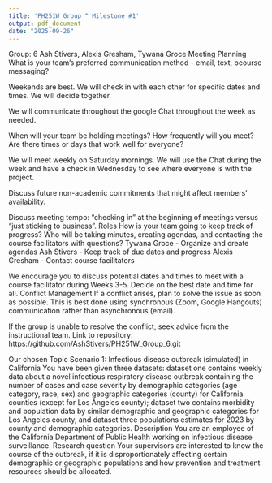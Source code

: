 ```yaml
---
title: 'PH251W Group ^ Milestone #1'
output: pdf_document
date: "2025-09-26"
---
```

Group: 6
Ash Stivers, Alexis Gresham, Tywana Groce
Meeting Planning
What is your team's preferred communication method - email, text, bcourse messaging? 


Weekends are best. We will check in with each other for specific dates and times. We will decide together.


We will communicate throughout the google Chat throughout the week as needed. 


When will your team be holding meetings? How frequently will you meet? Are there times or days that work well for everyone?


We will meet weekly on Saturday mornings. We will use the Chat during the week and have a check in Wednesday to see where everyone is with the project. 


Discuss future non-academic commitments that might affect members' availability. 


Discuss meeting tempo: “checking in” at the beginning of meetings versus “just sticking to business”.
Roles
How is your team going to keep track of progress? Who will be taking minutes, creating agendas, and contacting the course facilitators with questions?
Tywana Groce - Organize and create agendas
Ash Stivers - Keep track of due dates and progress
Alexis Gresham - Contact course facilitators


We encourage you to discuss potential dates and times to meet with a course facilitator during Weeks 3-5. Decide on the best date and time for all.
Conflict Management
If a conflict arises, plan to solve the issue as soon as possible. This is best done using synchronous (Zoom, Google Hangouts) communication rather than asynchronous (email).


If the group is unable to resolve the conflict, seek advice from the instructional team. 
Link to repository: https://github.com/AshStivers/PH251W_Group_6.git 

Our chosen Topic
Scenario 1: Infectious disease outbreak (simulated) in California
You have been given three datasets: dataset one contains weekly data about a novel infectious respiratory disease outbreak containing the number of cases and case severity by demographic categories (age category, race, sex) and geographic categories (county) for California counties (except for Los Angeles county); dataset two contains morbidity and population data by similar demographic and geographic categories for Los Angeles county, and dataset three populations estimates for 2023 by county and demographic categories. 
Description
You are an employee of the California Department of Public Health working on infectious disease surveillance.
Research question
Your supervisors are interested to know the course of the outbreak, if it is disproportionately affecting certain demographic or geographic populations and how prevention and treatment resources should be allocated.

